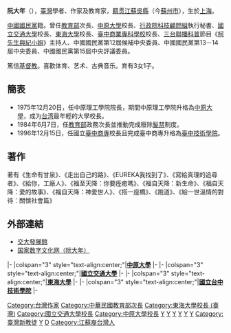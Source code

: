 {{Infobox_officeholder
| name = 阮大年
| image name =
| width =
| now =
| period =
| Sex =男 
| Native place =[[江蘇省_(中華民國)|江蘇]][[吳縣|吳縣]]
| place of birth ={{ROC|上海市}}
| date of birth = {{Birth date and age|1940|5|25}}
| nationality = {{ROC}}
| party ={{Kmt}}
| educate =
*[[臺北市立成功高級中學|臺北市立成功高級中學]]初中部
*[[國立臺灣師範大學附屬高級中學|國立臺灣師範大學附屬高級中學]]
*[[東海大學_(台灣)|東海大學]]化工系畢業<br><span style="color: blue;">（1961年）</span>
*美國北德州大學化學碩士<br><span style="color: blue;">（1965年）</span>
*美國南加州大學材料科學博士<br><span style="color: blue;">（1971年）</span>
*[[革命實踐研究院|革命實踐研究院]]结業
| past =
*美國[[加利福尼亚大學|加利福尼亚大學]]助理研究员<br><span style="color: blue;">（1968年－1972年）</span>
*中原理工學院化工系系主任<br><span style="color: blue;">（1972年12月20日－1975年）</span>
*中原理工學院院長<br><span style="color: blue;">（1975年12月20日－1980年）</span>
*[[中原大學|中原大學]]校長<br><span style="color: blue;">（1980年7月28日－1981年）</span>
*行政院科技顧問組執行秘書<br><span style="color: blue;">（1981年7月28日－1984年6月7日）</span>
*[[中華民國教育部|教育部]]政務次長<br><span style="color: blue;">（1984年6月7日－1987年5月28日）</span>
*[[國立交通大學|國立交通大學]]校長<br><span style="color: blue;">（1987年5月28日－1992年7月11日）</span>
*中華民國科技管理學會（第一屆）理事長<br><span style="color: blue;">（1990年12月16日－）</span>
*[[東海大學_(台灣)|東海大學]]校長<br><span style="color: blue;">（1992年7月11日－1995年）</span>
*[[中華社會福利聯合勸募協會|中華社會福利聯合勸募協會]]（第一屆）理事長<br><span style="color: blue;">（1992年10月22日－）</span>
*中華民國私立大學院校協進會主任委員<br><span style="color: blue;">（1993年11月11日－）</span>
*[[國立台中技術學院|國立臺中商業專科學校]]校長<br><span style="color: blue;">（1996年12月15日－1999年7月1日）</span>
*[[國立臺中技術學院|國立臺中技術學院]]校長<br><span style="color: blue;">（1999年7月1日－2007年6月30日）</span>
*[[三台聯播|三台聯播]]科普節目《柯先生與紀小姐》主持人<br><span style="color: blue;">（1983年）</span>
}} 
'''阮大年'''（{{bd|1940年|5月25日|catIdx=R阮}}），[[臺灣|臺灣]]學者、作家及教育家，[[籍贯|籍贯]][[江蘇省_(中華民國)|江蘇]][[吳縣|吳縣]]（今[[蘇州市|蘇州市]]），生於[[上海市_(中華民國)|上海]]。

[[中國國民黨|中國國民黨]]籍。曾任[[中華民國教育部|教育部]]次長、[[中原大學|中原大學]]校長、[[行政院科技顧問組|行政院科技顧問組]]執行秘書、[[國立交通大學|國立交通大學]]校長、[[東海大學_(台灣)|東海大學]]校長、[[國立台中技術學院|臺中商業專科學校]]校長、[[三台聯播|三台聯播]][[科普|科普]]節目《[[柯先生與紀小姐|柯先生與紀小姐]]》主持人、中國國民黨第12屆候補中央委員、中國國民黨第13－14屆中央委員、中國國民黨第15屆中央評議委員。

篤信[[基督教|基督教]]。喜歡体育、艺术、古典音乐。育有3女1子。

== 簡表 ==
*1975年12月20日，任中原理工學院院長，期間中原理工學院升格為[[中原大學|中原大學]]，成为[[台湾|台湾]]最年輕的大學校長。
*1984年6月7日，任[[中華民國教育部|教育部]]政務次長並推動完成廢除[[髮禁|髮禁]]制度。
*1996年12月15日，任國立[[臺中商專|臺中商專]]校長且完成臺中商專升格為[[臺中技術學院|臺中技術學院]]。

== 著作 ==
著有《生命有甘泉》、《走出自己的路》、《EUREKA我找到了》、《寫給真理的追尋者》、《給你，工廠人》、《福至天降：你要痊癒嗎》、《福自天降：新生命》、《福自天降：愛的故事》、《福自天降：神愛世人》、《搭一座橋》、《跑道》、《給一世溫情的對待：關懷社會篇》

== 外部連結 ==
*[https://web.archive.org/web/20080129123651/http://www.lib.nctu.edu.tw/museum/cht/director/taiwan.htm 交大發展館]
*[http://www.ndcnc.gov.cn/datalib/2003/Character/DL/DL-20031227140156  国家数字文化网（阮大年）] {{Wayback|url=http://www.ndcnc.gov.cn/datalib/2003/Character/DL/DL-20031227140156 |date=20190713040707 }}

{{start box}}
{{s-edu}}
|-
|colspan="3" style="text-align:center;"|'''[[中原大學|中原大學]]'''
|-
{{s-before|[[韓偉_(學者)|韓偉]]}}
{{s-title|[[中原大學|中原大學]]校長<br><small>第四任|1975年12月20日－1981年7月28日}}
{{s-after|[[尹士豪|尹士豪]]}}
|-
|colspan="3" style="text-align:center;"|'''[[國立交通大學|國立交通大學]]'''
|-
{{s-before|[[郭南宏|郭南宏]]}}
{{s-title|[[國立交通大學|國立交通大學]]校長<br><small>第五任|1987年5月28日－1992年7月11日}}
{{s-after|[[鄧啟福|鄧啟福]]}}
|-
|colspan="3" style="text-align:center;"|'''[[東海大學_(台灣)|東海大學]]'''
|-
{{s-before|[[梅可望|梅可望]]}}
{{s-title|[[東海大學_(台灣)|東海大學]]校長<br><small>第五任|1992年7月11日－1995年}}
{{s-after|[[王亢沛|王亢沛]]}}
|-
|colspan="3" style="text-align:center;"|'''[[國立台中技術學院|國立台中技術學院]]'''
|-
{{s-none|首任}}
{{s-title|[[國立台中技術學院|國立台中技術學院]]校長<br><small>第一任|1997年1月13日－2007年6月30日}}
{{s-after|[[李淙柏|李淙柏]]}}
{{end box}}

{{東海大學}}
[[Category:台灣作家|Category:台灣作家]]
[[Category:中華民國教育部次長|Category:中華民國教育部次長]]
[[Category:東海大學校長_(臺灣)|Category:東海大學校長 (臺灣)]]
[[Category:國立交通大學校長|Category:國立交通大學校長]]
[[Category:中原大學校長|Category:中原大學校長]]
[[Category:南加州大學校友|Y]]
[[Category:北德克薩斯大學校友|Y]]
[[Category:東海大學校友_(台灣)|Y]]
[[Category:國立臺灣師範大學附屬高級中學校友|Y]]
[[Category:臺北市立成功高級中學校友|Y]]
[[Category:中國國民黨黨員|Y]]
[[Category:臺灣新教徒|Category:臺灣新教徒]]
[[Category:台灣戰後上海移民|Y]]
[[Category:阮姓|D]]
[[Category:江蘇裔台灣人|Category:江蘇裔台灣人]]